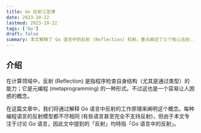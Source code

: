 ```yaml
---
title: Go 反射三定律
date: 2023-10-22
lastmod: 2023-10-22
tags: ['Go']
draft: false
summary: 本文解释了 Go 语言中的反射 (Reflection) 机制，重点阐述了三个核心法则：反射可以在接口值 (interface values) 和反射对象之间来回转换，而要修改反射对象，其值必须是可设置的。文章详细介绍了接口值如何同时包含类型和值两个信息，并介绍了 reflect 包中的 TypeOf 和 ValueOf 等核心函数。文章还强调了可设置性 (settability) 对于修改值的重要性，并指出通过反射只能修改结构体中已导出的字段。理解这些基本原则对于在 Go 中有效使用反射至关重要。
---
```


## 介绍

在计算领域中，反射 (Reflection) 是指程序检查自身结构（尤其是通过类型）的能力；它是元编程 (metaprogramming) 的一种形式。不过这也是一个容易让人困惑的概念。

在这篇文章中，我们将通过解释 Go 语言中反射的工作原理来阐明这个概念。每种编程语言的反射模型都不尽相同 (有些语言甚至完全不支持反射)，但由于本文专注于讨论 Go 语言，因此文中提到的「反射」均特指「Go 语言中的反射」。
